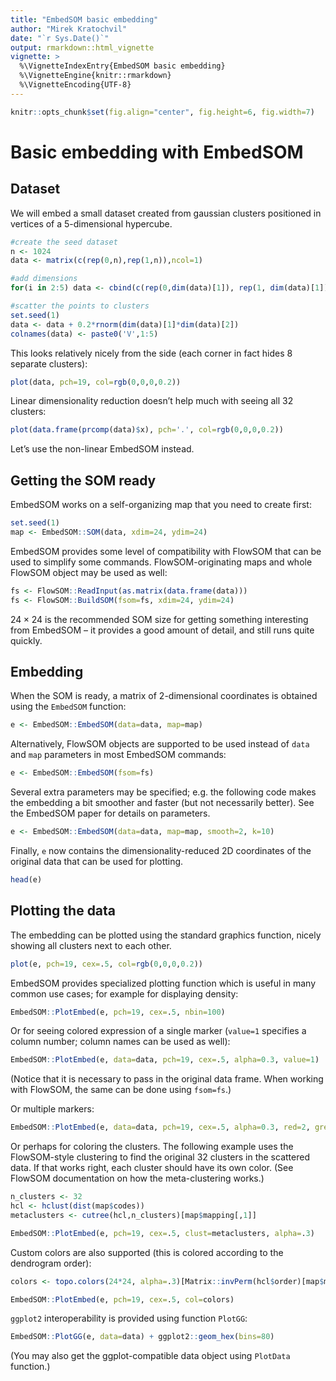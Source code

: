 ```yaml
---
title: "EmbedSOM basic embedding"
author: "Mirek Kratochvil"
date: "`r Sys.Date()`"
output: rmarkdown::html_vignette
vignette: >
  %\VignetteIndexEntry{EmbedSOM basic embedding}
  %\VignetteEngine{knitr::rmarkdown}
  %\VignetteEncoding{UTF-8}
---
```


```r
knitr::opts_chunk$set(fig.align="center", fig.height=6, fig.width=7)
```

# Basic embedding with EmbedSOM

## Dataset

We will embed a small dataset created from gaussian clusters positioned in vertices of a 5-dimensional hypercube.

```r
#create the seed dataset
n <- 1024
data <- matrix(c(rep(0,n),rep(1,n)),ncol=1)

#add dimensions
for(i in 2:5) data <- cbind(c(rep(0,dim(data)[1]), rep(1, dim(data)[1])),rbind(data,data))

#scatter the points to clusters
set.seed(1)
data <- data + 0.2*rnorm(dim(data)[1]*dim(data)[2])
colnames(data) <- paste0('V',1:5)
```

This looks relatively nicely from the side (each corner in fact hides 8 separate clusters):
```r
plot(data, pch=19, col=rgb(0,0,0,0.2))
```

Linear dimensionality reduction doesn't help much with seeing all 32 clusters:
```r
plot(data.frame(prcomp(data)$x), pch='.', col=rgb(0,0,0,0.2))
```

Let's use the non-linear EmbedSOM instead.

## Getting the SOM ready

EmbedSOM works on a self-organizing map that you need to create first:

```r
set.seed(1)
map <- EmbedSOM::SOM(data, xdim=24, ydim=24)
```

EmbedSOM provides some level of compatibility with FlowSOM that can be used to simplify some commands. FlowSOM-originating maps and whole FlowSOM object may be used as well:

```r
fs <- FlowSOM::ReadInput(as.matrix(data.frame(data)))
fs <- FlowSOM::BuildSOM(fsom=fs, xdim=24, ydim=24)
```

$24\times24$ is the recommended SOM size for getting something interesting from EmbedSOM -- it provides a good amount of detail, and still runs quite quickly.

## Embedding

When the SOM is ready, a matrix of 2-dimensional coordinates is obtained using the `EmbedSOM` function:

```r
e <- EmbedSOM::EmbedSOM(data=data, map=map)
```

Alternatively, FlowSOM objects are supported to be used instead of `data` and `map` parameters in most EmbedSOM commands:
```r
e <- EmbedSOM::EmbedSOM(fsom=fs)
```

Several extra parameters may be specified; e.g. the following code makes the embedding a bit smoother and faster (but not necessarily better). See the EmbedSOM paper for details on parameters.

```r
e <- EmbedSOM::EmbedSOM(data=data, map=map, smooth=2, k=10)
```

Finally, `e` now contains the dimensionality-reduced 2D coordinates of the original data that can be used for plotting.

```r
head(e)
```

## Plotting the data

The embedding can be plotted using the standard graphics function, nicely showing all clusters next to each other.

```r
plot(e, pch=19, cex=.5, col=rgb(0,0,0,0.2))
```

EmbedSOM provides specialized plotting function which is useful in many common use cases; for example for displaying density:

```r
EmbedSOM::PlotEmbed(e, pch=19, cex=.5, nbin=100)
```

Or for seeing colored expression of a single marker (`value=1` specifies a column number; column names can be used as well):
```r
EmbedSOM::PlotEmbed(e, data=data, pch=19, cex=.5, alpha=0.3, value=1)
```

(Notice that it is necessary to pass in the original data frame. When working with FlowSOM, the same can be done using `fsom=fs`.)

Or multiple markers:
```r
EmbedSOM::PlotEmbed(e, data=data, pch=19, cex=.5, alpha=0.3, red=2, green=4)
```

Or perhaps for coloring the clusters. The following example uses the FlowSOM-style clustering to find the original 32 clusters in the scattered data. If that works right, each cluster should have its own color. (See FlowSOM documentation on how the meta-clustering works.)
```r
n_clusters <- 32
hcl <- hclust(dist(map$codes))
metaclusters <- cutree(hcl,n_clusters)[map$mapping[,1]]

EmbedSOM::PlotEmbed(e, pch=19, cex=.5, clust=metaclusters, alpha=.3)
```

Custom colors are also supported (this is colored according to the dendrogram order):
```r
colors <- topo.colors(24*24, alpha=.3)[Matrix::invPerm(hcl$order)[map$mapping[,1]]]

EmbedSOM::PlotEmbed(e, pch=19, cex=.5, col=colors)
```

`ggplot2` interoperability is provided using function `PlotGG`:
```r
EmbedSOM::PlotGG(e, data=data) + ggplot2::geom_hex(bins=80)
```

(You may also get the ggplot-compatible data object using `PlotData` function.)

